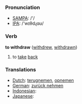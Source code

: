 === Pronunciation ===
*[[w:SAMPA|SAMPA]]: /'/
*[[w:IPA|IPA]]: /'wɪθdɻɑʊ/

=== Verb ===

'''to withdraw''' ([[withdrew]], [[withdrawn]])

# to [[take]] [[back]]

=== Translations ===
*[[Dutch]]: [[terugnemen]], [[opnemen]]
*[[German]]: [[zurück nehmen]]
*[[Indonesian]]: [[]]
*[[Japanese]]: [[]]